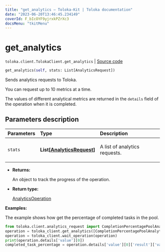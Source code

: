 ```yaml
---
title: "get_analytics — Toloka-Kit | Toloka documentation"
date: "2023-06-20T13:46:45.234149"
coverId: F_bIcOYF9yjrxkPZrXc3
docsMenu: "tkitMenu"
---
```


# get_analytics

`toloka.client.TolokaClient.get_analytics` | [Source code](https://github.com/Toloka/toloka-kit/blob/v1.2.0/src/client/__init__.py#L2279)

```python
get_analytics(self, stats: List[AnalyticsRequest])
```

Sends analytics requests to Toloka.

You can request up to 10 metrics at a time.

The values of different analytical metrics are returned in the `details` field of the operation when it is completed.

## Parameters description

| Parameters | Type | Description |
| :----------| :----| :-----------|
`stats`|**List\[[AnalyticsRequest](/docs/toloka-kit/reference/toloka.client.analytics_request.AnalyticsRequest)\]**|<p>A list of analytics requests.</p>

* **Returns:**

  An object to track the progress of the operation.

* **Return type:**

  [AnalyticsOperation](/docs/toloka-kit/reference/toloka.client.operations.AnalyticsOperation)

**Examples:**

The example shows how get the percentage of completed tasks in the pool.

```python
from toloka.client.analytics_request import CompletionPercentagePoolAnalytics
operation = toloka_client.get_analytics([CompletionPercentagePoolAnalytics(subject_id='1080020')])
operation = toloka_client.wait_operation(operation)
print(operation.details['value'][0])
completed_task_percentage = operation.details['value'][0]['result']['value']
```